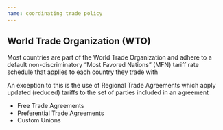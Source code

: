 ```yaml
---
name: coordinating trade policy
---
```


## World Trade Organization (WTO)

Most countries are part of the [World Trade Organization]{.hp} and adhere to a default non-discriminatory ["Most Favored Nations" (MFN)]{.hi} tariff rate schedule that applies to each country they trade with

::: {.fragment}
An exception to this is the use of [Regional Trade Agreements]{.hp} which apply updated (reduced) tariffs to the set of parties included in an agreement

::: {.incremental}
- Free Trade Agreements
- Preferential Trade Agreements
- Custom Unions
:::

:::
